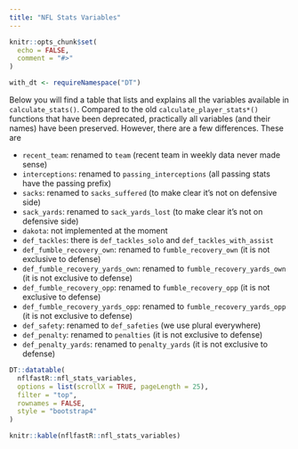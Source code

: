 ```yaml
---
title: "NFL Stats Variables"
---
```


```r
knitr::opts_chunk$set(
  echo = FALSE,
  comment = "#>"
)

with_dt <- requireNamespace("DT")

```

Below you will find a table that lists and explains all the variables available in `calculate_stats()`. Compared to the old `calculate_player_stats*()` functions that have been deprecated, practically all variables (and their names) have been preserved. However, there are a few differences. These are

- `recent_team`: renamed to `team` (recent team in weekly data never made sense)
- `interceptions`: renamed to `passing_interceptions` (all passing stats have the passing prefix)
- `sacks`: renamed to `sacks_suffered` (to make clear it's not on defensive side)
- `sack_yards`: renamed to `sack_yards_lost` (to make clear it's not on defensive side)
- `dakota`: not implemented at the moment
- `def_tackles`: there is `def_tackles_solo` and `def_tackles_with_assist`
- `def_fumble_recovery_own`: renamed to `fumble_recovery_own` (it is not exclusive to defense)
- `def_fumble_recovery_yards_own`: renamed to `fumble_recovery_yards_own` (it is not exclusive to defense)
- `def_fumble_recovery_opp`: renamed to `fumble_recovery_opp` (it is not exclusive to defense)
- `def_fumble_recovery_yards_opp`: renamed to `fumble_recovery_yards_opp` (it is not exclusive to defense)
- `def_safety`: renamed to `def_safeties` (we use plural everywhere)
- `def_penalty`: renamed to `penalties` (it is not exclusive to defense)
- `def_penalty_yards`: renamed to `penalty_yards` (it is not exclusive to defense)

```r
DT::datatable(
  nflfastR::nfl_stats_variables,
  options = list(scrollX = TRUE, pageLength = 25),
  filter = "top",
  rownames = FALSE,
  style = "bootstrap4"
)
```

```r
knitr::kable(nflfastR::nfl_stats_variables)
```
